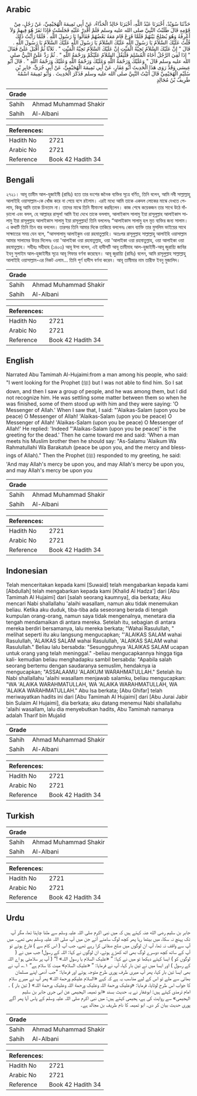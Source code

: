 ## Arabic


<div dir="rtl" lang="ar" style={{fontSize:'larger',backgroundColor:'#f8f9fa',padding:20}}>
حَدَّثَنَا سُوَيْدٌ، أَخْبَرَنَا عَبْدُ اللَّهِ، أَخْبَرَنَا خَالِدٌ الْحَذَّاءُ، عَنْ أَبِي تَمِيمَةَ الْهُجَيْمِيِّ، عَنْ رَجُلٍ، مِنْ قَوْمِهِ قَالَ طَلَبْتُ النَّبِيَّ صلى الله عليه وسلم فَلَمْ أَقْدِرْ عَلَيْهِ فَجَلَسْتُ فَإِذَا نَفَرٌ هُوَ فِيهِمْ وَلاَ أَعْرِفُهُ وَهُوَ يُصْلِحُ بَيْنَهُمْ فَلَمَّا فَرَغَ قَامَ مَعَهُ بَعْضُهُمْ فَقَالُوا يَا رَسُولَ اللَّهِ ‏.‏ فَلَمَّا رَأَيْتُ ذَلِكَ قُلْتُ عَلَيْكَ السَّلاَمُ يَا رَسُولَ اللَّهِ عَلَيْكَ السَّلاَمُ يَا رَسُولَ اللَّهِ عَلَيْكَ السَّلاَمُ يَا رَسُولَ اللَّهِ ‏.‏ قَالَ ‏"‏ إِنَّ عَلَيْكَ السَّلاَمُ تَحِيَّةُ الْمَيِّتِ إِنَّ عَلَيْكَ السَّلاَمُ تَحِيَّةُ الْمَيِّتِ ‏"‏ ‏.‏ ثَلاَثًا ثُمَّ أَقْبَلَ عَلَىَّ فَقَالَ ‏"‏ إِذَا لَقِيَ الرَّجُلُ أَخَاهُ الْمُسْلِمَ فَلْيَقُلِ السَّلاَمُ عَلَيْكُمْ وَرَحْمَةُ اللَّهِ ‏"‏ ‏.‏ ثُمَّ رَدَّ عَلَىَّ النَّبِيُّ صلى الله عليه وسلم قَالَ ‏"‏ وَعَلَيْكَ وَرَحْمَةُ اللَّهِ وَعَلَيْكَ وَرَحْمَةُ اللَّهِ وَعَلَيْكَ وَرَحْمَةُ اللَّهِ ‏"‏ ‏.‏ قَالَ أَبُو عِيسَى وَقَدْ رَوَى هَذَا الْحَدِيثَ أَبُو غِفَارٍ، عَنْ أَبِي تَمِيمَةَ الْهُجَيْمِيِّ، عَنْ أَبِي جُرَىٍّ، جَابِرِ بْنِ سُلَيْمٍ الْهُجَيْمِيِّ قَالَ أَتَيْتُ النَّبِيَّ صلى الله عليه وسلم فَذَكَرَ الْحَدِيثَ ‏.‏ وَأَبُو تَمِيمَةَ اسْمُهُ طَرِيفُ بْنُ مُجَالِدٍ ‏
</div>
<div style={{backgroundColor:'#f8f9fa',padding:20, marginBottom: 10}}><table> <thead> <tr> <th>Grade</th> <th></th> </tr> </thead> <tbody> <tr><td>Sahih</td><td>Ahmad Muhammad Shakir</td></tr><tr><td>Sahih</td><td>Al-Albani</td></tr></tbody></table><table> <thead> <tr> <th>References:</th> <th></th> </tr> </thead> <tbody><tr><td>Hadith No</td><td>2721</td></tr><tr><td>Arabic No</td><td>2721</td></tr><tr><td>Reference</td><td>Book 42 Hadith 34</td></tr></tbody></table></div>

## Bengali


<div dir="ltr" lang="bn" style={{fontSize:'larger',backgroundColor:'#f8f9fa',padding:20}}>
২৭২১। আবূ তামীম আল-হুজাইমী (রাযিঃ) হতে তার বংশের জনৈক ব্যক্তির সূত্রে বর্ণিত, তিনি বলেন, আমি নবী সাল্লাল্লাহু আলাইহি ওয়াসাল্লাম-কে খোঁজ করে না পেয়ে বসে রইলাম। এরই মধ্যে আমি তাকে একদল লোকের মাঝে দেখতে পেলাম, কিন্তু আমি তাকে চিনতাম না। তাদের মাঝে তিনি মীমাংসা করছিলেন। কাজ শেষে কয়েকজন তার সাথে উঠে দাঁড়ালো এবং বলল, হে আল্লাহর রাসূল! আমি ইহা দেখে তাকে বললাম, আলাইকাস সালামু ইয়া রাসূলুল্লাহ আলাইকাস সালামু ইয়া রাসূলুল্লাহ আলাইকাস সালামু ইয়া রাসূলুল্লাহ! তিনি বললেনঃ “আলাইকাস সালামু হল মৃত ব্যক্তির জন্য সালাম। এ কথাটি তিনি তিন বার বললেন। তারপর তিনি আমার দিকে তাকিয়ে বললেনঃ কোন ব্যাক্তি তার মুসলিম ভাইয়ের সাথে সাক্ষাতের সময় যেন বলে, "আসসালামু আলাইকুম ওয়া রহমাতুল্লাহি। অতঃপর রাসূলুল্লাহ সাল্লাল্লাহু আলাইহি ওয়াসাল্লাম আমার সালামের উত্তর দিলেনঃ ওয়া 'আলাইকা ওয়া রহমাতুল্লাহ, ওয়া 'আলাইকা ওয়া রহমাতুল্লাহ, ওয়া আলাইকা ওয়া রহমাতুল্লাহ। সহীহঃ সহীহাহ (১৪০৩) আবূ ঈসা বলেন, এই হাদীসটি আবূ তামীমাহ আল-হুজাইমী-আবূ জুরায়্যি জাবির ইবনু সুলাইম আল-হুজাইমীর সূত্রে আবূ গিফার বর্ণনা করেছেন। আবূ জুরায়্যি (রাযিঃ) বলেন, আমি রাসূলুল্লাহ সাল্লাল্লাহু আলাইহি ওয়াসাল্লাম-এর নিকট এলাম... তিনি পূর্ণ হাদীস বর্ণনা করেন। আবূ তামীমার নাম তারীফ ইবনু মুজালিদ।
</div>
<div style={{backgroundColor:'#f8f9fa',padding:20, marginBottom: 10}}><table> <thead> <tr> <th>Grade</th> <th></th> </tr> </thead> <tbody> <tr><td>Sahih</td><td>Ahmad Muhammad Shakir</td></tr><tr><td>Sahih</td><td>Al-Albani</td></tr></tbody></table><table> <thead> <tr> <th>References:</th> <th></th> </tr> </thead> <tbody><tr><td>Hadith No</td><td>2721</td></tr><tr><td>Arabic No</td><td>2721</td></tr><tr><td>Reference</td><td>Book 42 Hadith 34</td></tr></tbody></table></div>

## English


<div dir="ltr" lang="en" style={{fontSize:'larger',backgroundColor:'#f8f9fa',padding:20}}>
Narrated Abu Tamimah Al-Hujaimi:from a man among his people, who said: "I went looking for the Prophet (ﷺ) but I was not able to find him. So I sat down, and then I saw a group of people, and he was among them, but I did not recognize him. He was settling some matter between them so when he was finished, some of them stood up with him and they were saying: 'O Messenger of Allah.' When I saw that, I said: "'Alaikas-Salam (upon you be peace) O Messenger of Allah! 'Alaikas-Salam (upon you be peace) O Messenger of Allah! 'Alaikas-Salam (upon you be peace) O Messenger of Allah!' He replied: 'Indeed "'Alaikas-Salam (upon you be peace)" is the greeting for the dead.' Then he came toward me and said: 'When a man meets his Muslim brother then he should say: "As-Salamu 'Alaikum Wa Rahmatullahi Wa Barakatuh (peace be upon you, and the mercy and blessings of Allah)." Then the Prophet (ﷺ) responded to my greeting, he said: 'And may Allah's mercy be upon you, and may Allah's mercy be upon you, and may Allah's mercy be upon you
</div>
<div style={{backgroundColor:'#f8f9fa',padding:20, marginBottom: 10}}><table> <thead> <tr> <th>Grade</th> <th></th> </tr> </thead> <tbody> <tr><td>Sahih</td><td>Ahmad Muhammad Shakir</td></tr><tr><td>Sahih</td><td>Al-Albani</td></tr></tbody></table><table> <thead> <tr> <th>References:</th> <th></th> </tr> </thead> <tbody><tr><td>Hadith No</td><td>2721</td></tr><tr><td>Arabic No</td><td>2721</td></tr><tr><td>Reference</td><td>Book 42 Hadith 34</td></tr></tbody></table></div>

## Indonesian


<div dir="ltr" lang="id" style={{fontSize:'larger',backgroundColor:'#f8f9fa',padding:20}}>
Telah menceritakan kepada kami [Suwaid] telah mengabarkan kepada kami [Abdullah] telah mengabarkan kepada kami [Khalid Al Hadza'] dari [Abu Tamimah Al Hujaimi] dari [salah seorang kaumnya], dia berkata; Aku mencari Nabi shallallahu 'alaihi wasallam, namun aku tidak menemukan beliau. Ketika aku duduk, tiba-tiba ada seseorang berada di tengah kumpulan orang-orang, namun saya tidak mengenalnya, menetara dia tengah mendamaikan di antara mereka. Setelah itu, sebagian di antara mereka berdiri bersamanya, lalu mereka berkata; "Wahai Rasulullah, " melihat seperti itu aku langsung mengucapkan; "'ALAIKAS SALAM wahai Rasulullah, 'ALAIKAS SALAM wahai Rasulullah, 'ALAIKAS SALAM wahai Rasulullah." Beliau lalu bersabda: "Sesungguhnya 'ALAIKAS SALAM ucapan untuk orang yang telah meninggal." -beliau mengucapkannya hingga tiga kali- kemudian beliau menghadapku sambil bersabda: "Apabila salah seorang bertemu dengan saudaranya semuslim, hendaknya ia mengucapkan; "ASSALAAMU 'ALAIKUM WARAHMATULLAH." Setelah itu Nabi shallallahu 'alaihi wasallam menjawab salamku, beliau mengucapkan: "WA 'ALAIKA WARAHMATULLAH, WA 'ALAIKA WARAHMATULLAH, WA 'ALAIKA WARAHMATULLAH." Abu Isa berkata; [Abu Ghifar] telah meriwayatkan hadits ini dari [Abu Tamimah Al Hujaimi] dari [Abu Jurai Jabir bin Sulaim Al Hujaimi], dia berkata; aku datang menemui Nabi shallallahu 'alaihi wasallam, lalu dia menyebutkan hadits, Abu Tamimah namanya adalah Tharif bin Mujalid
</div>
<div style={{backgroundColor:'#f8f9fa',padding:20, marginBottom: 10}}><table> <thead> <tr> <th>Grade</th> <th></th> </tr> </thead> <tbody> <tr><td>Sahih</td><td>Ahmad Muhammad Shakir</td></tr><tr><td>Sahih</td><td>Al-Albani</td></tr></tbody></table><table> <thead> <tr> <th>References:</th> <th></th> </tr> </thead> <tbody><tr><td>Hadith No</td><td>2721</td></tr><tr><td>Arabic No</td><td>2721</td></tr><tr><td>Reference</td><td>Book 42 Hadith 34</td></tr></tbody></table></div>

## Turkish


<div dir="ltr" lang="tr" style={{fontSize:'larger',backgroundColor:'#f8f9fa',padding:20}}>

</div>
<div style={{backgroundColor:'#f8f9fa',padding:20, marginBottom: 10}}><table> <thead> <tr> <th>Grade</th> <th></th> </tr> </thead> <tbody> <tr><td>Sahih</td><td>Ahmad Muhammad Shakir</td></tr><tr><td>Sahih</td><td>Al-Albani</td></tr></tbody></table><table> <thead> <tr> <th>References:</th> <th></th> </tr> </thead> <tbody><tr><td>Hadith No</td><td>2721</td></tr><tr><td>Arabic No</td><td>2721</td></tr><tr><td>Reference</td><td>Book 42 Hadith 34</td></tr></tbody></table></div>

## Urdu


<div dir="rtl" lang="ur" style={{fontSize:'larger',backgroundColor:'#f8f9fa',padding:20}}>
جابر بن سلیم رضی الله عنہ کہتے ہیں کہ میں نبی اکرم صلی اللہ علیہ وسلم سے ملنا چاہتا تھا، مگر آپ تک پہنچ نہ سکا، میں بیٹھا رہا پھر کچھ لوگ سامنے آئے جن میں آپ صلی اللہ علیہ وسلم بھی تھے۔ میں آپ سے واقف نہ تھا، آپ ان لوگوں میں صلح صفائی کرا رہے تھے، جب آپ ( اس کام سے ) فارغ ہوئے تو آپ کے ساتھ کچھ دوسرے لوگ بھی اٹھ کھڑے ہوئے، ان لوگوں نے کہا: اللہ کے رسول! جب میں نے ( لوگوں کو ) ایسا کہتے دیکھا تو میں نے کہا: ” «علیک السلام یا رسول اللہ» !“ ( آپ پر سلامتی ہو اے اللہ کے رسول ) اور ایسا میں نے تین بار کہا، آپ نے فرمایا: ” «علیک السلام» میت کا سلام ہے“ ۱؎، آپ نے بھی ایسا تین بار کہا، پھر آپ میری طرف پوری طرح متوجہ ہوئے اور فرمایا: ”جب آدمی اپنے مسلمان بھائی سے ملے تو اس کے لیے مناسب یہ ہے کہ کہے «السلام علیکم ورحمة اللہ» پھر آپ نے میرے سلام کا جواب اس طرح لوٹایا، فرمایا: «وعلیک ورحمة اللہ وعلیک ورحمة اللہ وعلیک ورحمة اللہ» ( تین بار ) ۔ امام ترمذی کہتے ہیں: ابوغفار نے یہ حدیث بسند «ابو تمیمہ الہجیمی عن ابی جری جابر بن سلیم الہجیمی» سے روایت کی ہے، ہجیمی کہتے ہیں: میں نبی اکرم صلی اللہ علیہ وسلم کے پاس آیا پھر آگے پوری حدیث بیان کر دی۔ ابو تمیمہ کا نام طریف بن مجالد ہے۔
</div>
<div style={{backgroundColor:'#f8f9fa',padding:20, marginBottom: 10}}><table> <thead> <tr> <th>Grade</th> <th></th> </tr> </thead> <tbody> <tr><td>Sahih</td><td>Ahmad Muhammad Shakir</td></tr><tr><td>Sahih</td><td>Al-Albani</td></tr></tbody></table><table> <thead> <tr> <th>References:</th> <th></th> </tr> </thead> <tbody><tr><td>Hadith No</td><td>2721</td></tr><tr><td>Arabic No</td><td>2721</td></tr><tr><td>Reference</td><td>Book 42 Hadith 34</td></tr></tbody></table></div>